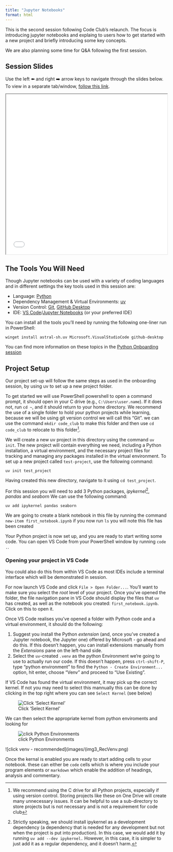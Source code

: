 ```yaml
---
title: "Jupyter Notebooks"
format: html
---
```


This is the second session following Code Club's relaunch. The focus is introducing jupyter notebooks and explaing to users how to get started with a new project and briefly introducing some key concepts. 

We are also planning some time for Q&A following the first session.

## Session Slides

Use the left ⬅️ and right ➡️ arrow keys to navigate through the slides below. To view in a separate tab/window, [follow this link](slides.html){target="_blank"}.

<iframe src="slides.html" height="500" width="100%"></iframe>

## The Tools You Will Need

Though Jupyter notebooks can be used with a variety of coding languages and in different settings the key tools used in this session are:

- Language: [Python](https://www.python.org/)
- Dependency Management & Virtual Environments: [uv](https://docs.astral.sh/uv/)
- Version Control: [Git](https://git-scm.com/), [GitHub Desktop](https://github.com/apps/desktop)
- IDE: [VS Code](https://code.visualstudio.com/)/[Jupyter Notebooks](https://jupyter.org/) (or your preferred IDE)

You can install all the tools you'll need by running the following one-liner run in PowerShell:

`winget install astral-sh.uv Microsoft.VisualStudioCode github-desktop`

You can find more information on these topics in the [Python Onboarding session](../01-onboarding/)

## Project Setup

Our project set-up will follow the same steps as used in the onboarding session, by using uv to set up a new project folder.

To get started we will use PowerShell powershell to open a command prompt, it should open in your C drive (e.g., `C:\Users\user.name`). If it does not, run `cd ~`, and it should return to your home directory. We recommend the use of a single folder to hold your python projects while learning, because we will be using git version control we will call this "Git". we can use the command `mkdir code_club` to make this folder and then use `cd code_club` to relocate to this folder[^Dir].


We will create a new uv project in this directory using the command `uv init`. The new project will contain everything we need, including a Python installation, a virtual environment, and the necessary project files for tracking and managing any packages installed in the virtual environment. To set up a new project called `test-project`, use the following command:

`uv init test_project`

Having created this new directory, navigate to it using `cd test_project`. 

For this session you will need to add 3 Python packages, *ipykernel*[^Dependencies], *pandas* and *seaborn* We can use the following command:

`uv add ipykernel pandas seaborn`

We are going to create a blank notebook in this file by running the command `new-item first_notebook.ipynb` if you now run `ls` you will note this file has been created

Your Python project is now set up, and you are ready to start writing some code. You can open VS Code from your PowerShell window by running `code .`.

[^Dir]:

We recommend using the C drive for all Python projects, especially if using version control. Storing projects like these on One Drive will create many unnecessary issues. It can be helpful to use a sub-directory to store projects but is not necessary and is not a requirement for code club

[^Dependencies]:

Strictly speaking, we should install ipykernel as a development dependency (a dependency that is needed for any development but not when the project is put into production). In this case, we would add it by running `uv add --dev ipykernel.` However, in this case, it is simpler to just add it as a regular dependency, and it doesn't harm.

### Opening your project in VS Code

You could also do this from within VS Code as most IDEs include a terminal interface which will be demonstrated in session.

For now launch VS Code and click `File > Open Folder...`. You'll want to make sure you select the *root* level of your project. Once you've opened the folder, the file navigation pane in VS Code should display the files that `uv` has created, as well as the notebook you created: `first_notebook.ipynb`. Click on this to open it.

Once VS Code realises you've opened a folder with Python code and a virtual environment, it should do the following:

1. Suggest you install the Python *extension* (and, once you've created a Jupyter notebook, the Jupyter one) offered by Microsoft - go ahead and do this. If this doesn't happen, you can install extensions manually from the *Extensions* pane on the left-hand side.
2. Select the `uv`-created `.venv` as the python Environment we're going to use to actually run our code. If this doesn't happen, press `ctrl-shift-P`, type "python environment" to find the `Python - Create Environment...` option, hit enter, choose "Venv" and proceed to "Use Existing".

If VS Code has found the virtual environment, it may pick up the correct kernel. If not you may need to select this mannually this can be done by clicking in the top right where you can see `Select Kernel` (see below)

![Click 'Select Kernel'](images/img1_SelectKernel.png)

We can then select the appropriate kernel from python enviroments and looking for 

![click Python Environments](images/img2_PythonEnv.png)

![click venv - recommended](images/(img3_RecVenv.png)

Once the kernal is enabled you are ready to start adding cells to your notebook. these can either be `code` cells which is where you include your program elements or `markdown` which enable the addition of headings, analysis and commentary.